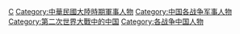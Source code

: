 [[Category:各國第二次世界大戰人物|C]]
[[Category:中華民國大陸時期軍事人物|Category:中華民國大陸時期軍事人物]]
[[Category:中国各战争军事人物|Category:中国各战争军事人物]]
[[Category:第二次世界大戰中的中国|Category:第二次世界大戰中的中国]]
[[Category:各战争中国人物|Category:各战争中国人物]]